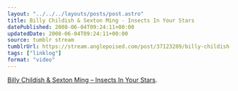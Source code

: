 ```yaml
---
layout: "../../../layouts/posts/post.astro"
title: Billy Childish & Sexton Ming - Insects In Your Stars
datePublished: 2008-06-04T09:24:11+00:00
updatedDate: 2008-06-04T09:24:11+00:00
source: tumblr stream
tumblrUrl: https://stream.anglepoised.com/post/37123289/billy-childish-sexton-ming-insects-in-your
tags: ["linklog"]
format: "video"
---
```



<YouTube id="https://www.youtube.com/watch?v=v-SX52EOcQA" />

[Billy Childish & Sexton Ming &#8211; Insects In Your Stars][1].

[1]: https://www.youtube.com/watch?v=v-SX52EOcQA
